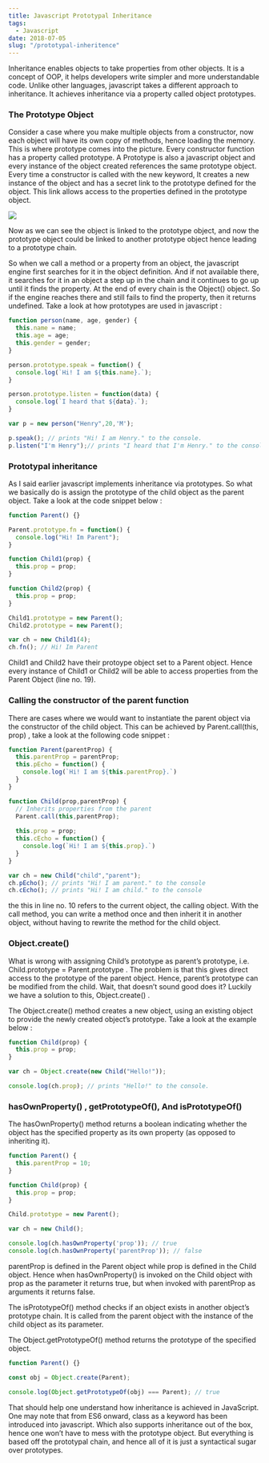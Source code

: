 ```yaml
---
title: Javascript Prototypal Inheritance
tags: 
  - Javascript
date: 2018-07-05
slug: "/prototypal-inheritence"
---
```


Inheritance enables objects to take properties from other objects. It is a concept of OOP, it helps developers write simpler and more understandable code. Unlike other languages, javascript takes a different approach to inheritance. It achieves inheritance via a property called object prototypes.

### The Prototype Object

Consider a case where you make multiple objects from a constructor, now each object will have its own copy of methods, hence loading the memory. This is where prototype comes into the picture. Every constructor function has a property called prototype. A Prototype is also a javascript object and every instance of the object created references the same prototype object. Every time a constructor is called with the new keyword, It creates a new instance of the object and has a secret link to the prototype defined for the object. This link allows access to the properties defined in the prototype object.

![](1*jhb8eHrGr7J8_nYsnu9wUQ.png)

Now as we can see the object is linked to the prototype object, and now the prototype object could be linked to another prototype object hence leading to a prototype chain.

So when we call a method or a property from an object, the javascript engine first searches for it in the object definition. And if not available there, it searches for it in an object a step up in the chain and it continues to go up until it finds the property. At the end of every chain is the Object() object. So if the engine reaches there and still fails to find the property, then it returns undefined. Take a look at how prototypes are used in javascript :

```javascript
function person(name, age, gender) {
  this.name = name;
  this.age = age;
  this.gender = gender;
}

person.prototype.speak = function() {
  console.log(`Hi! I am ${this.name}.`);
}

person.prototype.listen = function(data) {
  console.log(`I heard that ${data}.`);
}

var p = new person("Henry",20,'M');

p.speak(); // prints "Hi! I am Henry." to the console.
p.listen("I'm Henry");// prints "I heard that I'm Henry." to the console.
```

### Prototypal inheritance

As I said earlier javascript implements inheritance via prototypes. So what we basically do is assign the prototype of the child object as the parent object. Take a look at the code snippet below :

```javascript
function Parent() {}

Parent.prototype.fn = function() {
  console.log("Hi! Im Parent");
}

function Child1(prop) {
  this.prop = prop;
}

function Child2(prop) {
  this.prop = prop;
}

Child1.prototype = new Parent();
Child2.prototype = new Parent();

var ch = new Child1(4);
ch.fn(); // Hi! Im Parent
```

Child1 and Child2 have their protoype object set to a Parent object. Hence every instance of Child1 or Child2 will be able to access properties from the Parent Object (line no. 19).

### Calling the constructor of the parent function

There are cases where we would want to instantiate the parent object via the constructor of the child object. This can be achieved by Parent.call(this, prop) , take a look at the following code snippet :

```javascript
function Parent(parentProp) {
  this.parentProp = parentProp;
  this.pEcho = function() {
    console.log(`Hi! I am ${this.parentProp}.`)
  } 
}

function Child(prop,parentProp) {
  // Inherits properties from the parent
  Parent.call(this,parentProp);
  
  this.prop = prop;
  this.cEcho = function() {
    console.log(`Hi! I am ${this.prop}.`)
  }
}

var ch = new Child("child","parent");
ch.pEcho(); // prints "Hi! I am parent." to the console
ch.cEcho(); // prints "Hi! I am child." to the console
```

the this in line no. 10 refers to the current object, the calling object. With the call method, you can write a method once and then inherit it in another object, without having to rewrite the method for the child object.

### Object.create()

What is wrong with assigning Child’s prototype as parent’s prototype, i.e. Child.prototype = Parent.prototype . The problem is that this gives direct access to the prototype of the parent object. Hence, parent’s prototype can be modified from the child. Wait, that doesn’t sound good does it? Luckily we have a solution to this, Object.create() .

The Object.create() method creates a new object, using an existing object to provide the newly created object’s prototype. Take a look at the example below :

```javascript
function Child(prop) {
  this.prop = prop;
}

var ch = Object.create(new Child("Hello!"));

console.log(ch.prop); // prints "Hello!" to the console. 
```

### hasOwnProperty() , getPrototypeOf(), And isPrototypeOf()

The hasOwnProperty() method returns a boolean indicating whether the object has the specified property as its own property (as opposed to inheriting it).

```javascript
function Parent() {
  this.parentProp = 10;
}

function Child(prop) {
  this.prop = prop;
}

Child.prototype = new Parent();

var ch = new Child();

console.log(ch.hasOwnProperty('prop')); // true
console.log(ch.hasOwnProperty('parentProp')); // false
```

parentProp is defined in the Parent object while prop is defined in the Child object. Hence when hasOwnProperty() is invoked on the Child object with prop as the parameter it returns true, but when invoked with parentProp as arguments it returns false.

The isPrototypeOf() method checks if an object exists in another object’s prototype chain. It is called from the parent object with the instance of the child object as its parameter.

The Object.getPrototypeOf() method returns the prototype of the specified object.

```javascript
function Parent() {}

const obj = Object.create(Parent);

console.log(Object.getPrototypeOf(obj) === Parent); // true
```

That should help one understand how inheritance is achieved in JavaScript. One may note that from ES6 onward, class as a keyword has been introduced into javascript. Which also supports inheritance out of the box, hence one won’t have to mess with the prototype object. But everything is based off the prototypal chain, and hence all of it is just a syntactical sugar over prototypes.
